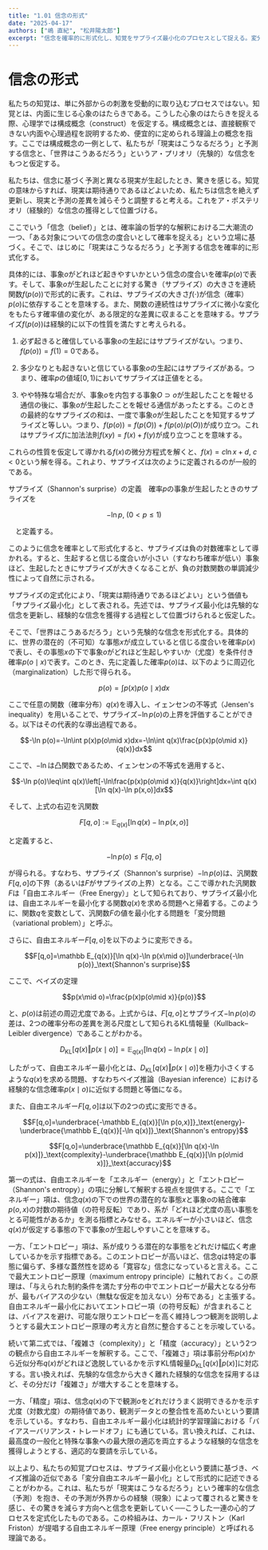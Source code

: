 ```yaml
---
title: "1.01 信念の形式"
date: "2025-04-17"
authors: ["嶋 直紀", "松井陽太郎"]
excerpt: "信念を確率的に形式化し、知覚をサプライズ最小化のプロセスとして捉える。変分自由エネルギー最小化の枠組みを導入する。"
---
```


# 信念の形式

私たちの知覚は、単に外部からの刺激を受動的に取り込むプロセスではない。知覚とは、内面に生じる心象のはたらきである。こうした心象のはたらきを捉える際、心理学では構成概念（construct）を仮定する。構成概念とは、直接観察できない内面や心理過程を説明するため、便宜的に定められる理論上の概念を指す。ここでは構成概念の一例として、私たちが「現実はこうなるだろう」と予測する信念と、「世界はこうあるだろう」というア・プリオリ（先験的）な信念をもつと仮定する。

私たちは、信念に基づく予測と異なる現実が生起したとき、驚きを感じる。知覚の意味からすれば、現実は期待通りであるほどよいため、私たちは信念を絶えず更新し、現実と予測の差異を減らそうと調整すると考える。これをア・ポステリオリ（経験的）な信念の獲得として位置づける。

ここでいう「信念（belief）」とは、確率論の哲学的な解釈における二大潮流の一つ、「ある対象についての信念の度合いとして確率を捉える」という立場に基づく。そこで、はじめに「現実はこうなるだろう」と予測する信念を確率的に形式化する。

具体的には、事象$o$がどれほど起きやすいかという信念の度合いを確率$p(o)$で表す。そして、事象$o$が生起したことに対する驚き（サプライズ）の大きさを連続関数$f(p(o))$で形式的に表す。これは、サプライズの大きさ$f(\cdot)$が信念（確率）$p(o)$に依存することを意味する。また、関数の連続性はサプライズに微小な変化をもたらす確率値の変化が、ある限定的な差異に収まることを意味する。サプライズ$f(p(o))$は経験的に以下の性質を満たすと考えられる。

1. 必ず起きると確信している事象$o$の生起にはサプライズがない。つまり、$f(p(o))=f(1)=0$である。

2. 多少なりとも起きないと信じている事象$o$の生起にはサプライズがある。つまり、確率$p$の値域$[0,1)$においてサプライズは正値をとる。

3. やや特殊な場合だが、事象$o$を内包する事象$O\supset o$が生起したことを報せる通信の後に、事象$o$が生起したことを報せる通信があったとする。このときの最終的なサプライズの和は、一度で事象$o$が生起したことを知覚するサプライズと等しい。つまり、$f(p(o))=f(p(O))+f(p(o)/p(O))$が成り立つ。これはサプライズ$f$に加法法則$f(xy)=f(x)+f(y)$が成り立つことを意味する。

これらの性質を仮定して導かれる$f(x)$の微分方程式を解くと、$f(x)=c\ln x+d,~c<0$という解を得る。これより、サプライズは次のように定義されるのが一般的である。

サプライズ（Shannon's surprise）の定義　確率$p$の事象が生起したときのサプライズを

$$-\ln p, ~(0<p\leq 1)$$

　と定義する。

このように信念を確率として形式化すると、サプライズは負の対数確率として導かれる。すると、生起すると信じる度合いが小さい（すなわち確率が低い）事象ほど、生起したときにサプライズが大きくなることが、負の対数関数の単調減少性によって自然に示される。

サプライズの定式化により、「現実は期待通りであるほどよい」という価値も「サプライズ最小化」として表される。先述では、サプライズ最小化は先験的な信念を更新し、経験的な信念を獲得する過程として位置づけられると仮定した。

そこで、「世界はこうあるだろう」という先験的な信念を形式化する。具体的に、世界の潜在的（不可知）な事態$x$が成立していると信じる度合いを確率$p(x)$で表し、その事態$x$の下で事象$o$がどれほど生起しやすいか（尤度）を条件付き確率$p(o\mid x)$で表す。このとき、先に定義した確率$p(o)$は、以下のように周辺化（marginalization）した形で得られる。

$$p(o)=\int p(x)p(o\mid x)dx$$

ここで任意の関数（確率分布）$q(x)$を導入し、イェンセンの不等式（Jensen's inequality）を用いることで、サプライズ$-\ln p(o)$の上界を評価することができる。以下はその代表的な導出過程である。

$$-\ln p(o)=-\ln\int p(x)p(o\mid x)dx=-\ln\int q(x)\frac{p(x)p(o\mid x)}{q(x)}dx$$

ここで、$-\ln$は凸関数であるため、イェンセンの不等式を適用すると、

$$-\ln p(o)\leq\int q(x)\left[-\ln\frac{p(x)p(o\mid x)}{q(x)}\right]dx=\int q(x)[\ln q(x)-\ln p(x,o)]dx$$

そして、上式の右辺を汎関数

$$F[q,o]:=\mathbb E_{q(x)}[\ln q(x)-\ln p(x,o)]$$

と定義すると、

$$-\ln p(o)\leq F[q,o]$$

が得られる。すなわち、サプライズ（Shannon's surprise）$-\ln p(o)$は、汎関数$F[q,o]$の下界（あるいは$F$がサプライズの上界）となる。ここで導かれた汎関数$F$は「自由エネルギー（Free Energy）」として知られており、サプライズ最小化は、自由エネルギーを最小化する関数$q(x)$を求める問題へと帰着する。このように、関数$q$を変数として、汎関数$F$の値を最小化する問題を「変分問題（variational problem）」と呼ぶ。

さらに、自由エネルギー$F[q,o]$を以下のように変形できる。

$$F[q,o]=\mathbb E_{q(x)}[\ln q(x)-\ln p(x\mid o)]\underbrace{-\ln p(o)}_\text{Shannon's surprise}$$

ここで、ベイズの定理

$$p(x\mid o)=\frac{p(x)p(o\mid x)}{p(o)}$$

と、$p(o)$は前述の周辺尤度である。上式からは、$F[q,o]$とサプライズ$-\ln p(o)$の差は、2つの確率分布の差異を測る尺度として知られるKL情報量（Kullback–Leibler divergence）であることがわかる。

$$D_\mathrm {KL}[q(x)\Vert p(x\mid o)]=\mathbb E_{q(x)}[\ln q(x)-\ln p(x\mid o)]$$

したがって、自由エネルギー最小化とは、$D_\mathrm {KL}[q(x)\Vert p(x\mid o)]$を極力小さくするような$q(x)$を求める問題、すなわちベイズ推論（Bayesian inference）における経験的な信念確率$p(x\mid o)$に近似する問題と等価になる。

また、自由エネルギー$F[q,o]$は以下の2つの式に変形できる。

$$F[q,o]=\underbrace{-\mathbb E_{q(x)}[\ln p(o,x)]}_\text{energy}-\underbrace{\mathbb E_{q(x)}[-\ln q(x)]}_\text{Shannon's entropy}$$

$$F[q,o]=\underbrace{\mathbb E_{q(x)}[\ln q(x)-\ln p(x)]}_\text{complexity}-\underbrace{\mathbb E_{q(x)}[\ln p(o\mid x)]}_\text{accuracy}$$

第一の式は、自由エネルギーを「エネルギー（energy）」と「エントロピー（Shannon's entropy）」の項に分解して解釈する視点を提供する。ここで「エネルギー」項は、信念$q(x)$の下での世界の潜在的な事態$x$と事象$o$の結合確率$p(o,x)$の対数の期待値（の符号反転）であり、系が「どれほど尤度の高い事態をとる可能性があるか」を測る指標とみなせる。エネルギーが小さいほど、信念 $q(x)$が仮定する事態の下で事象$o$が生起しやすいことを意味する。

一方、「エントロピー」項は、系が成りうる潜在的な事態をどれだけ幅広く考慮しているかを示す指標である。このエントロピーが高いほど、信念$q$は特定の事態に偏らず、多様な蓋然性を認める「寛容な」信念になっていると言える。ここで最大エントロピー原理（maximum entropy principle）に触れておく。この原理は、「与えられた制約条件を満たす分布の中でエントロピーが最大となる分布が、最もバイアスの少ない（無駄な仮定を加えない）分布である」と主張する。自由エネルギー最小化においてエントロピー項（の符号反転）が含まれることは、バイアスを避け、可能な限りエントロピーを高く維持しつつ観測を説明しようとする最大エントロピー原理の考え方と自然に整合することを示唆している。

続いて第二式では、「複雑さ（complexity）」と「精度（accuracy）」という2つの観点から自由エネルギーを解釈する。ここで、「複雑さ」項は事前分布$p(x)$から近似分布$q(x)$がどれほど逸脱しているかを示すKL情報量$D_\mathrm{KL}[q(x)\Vert p(x)]$に対応する。言い換えれば、先験的な信念から大きく離れた経験的な信念を採用するほど、その分だけ「複雑さ」が増大することを意味する。

一方、「精度」項は、信念$q(x)$の下で観測$o$をどれだけうまく説明できるかを示す尤度（対数尤度）の期待値であり、観測データとの整合性を高めたいという要請を示している。すなわち、自由エネルギー最小化は統計的学習理論における「バイアスーバリアンス・トレードオフ」にも通じている。言い換えれば、これは、最高度の一般化と特殊な事象への最大限の適応を両立するような経験的な信念を獲得しようとする、適応的な要請を示している。

以上より、私たちの知覚プロセスは、サプライズ最小化という要請に基づき、ベイズ推論の近似である「変分自由エネルギー最小化」として形式的に記述できることがわかる。これは、私たちが「現実はこうなるだろう」という確率的な信念（予測）を抱き、その予測が外界からの経験（現象）によって覆されると驚きを感じ、その驚きを減らす方向へと信念を更新していく──こうした一連の心的プロセスを定式化したものである。この枠組みは、カール・フリストン（Karl Friston）が提唱する自由エネルギー原理（Free energy principle）と呼ばれる理論である。

